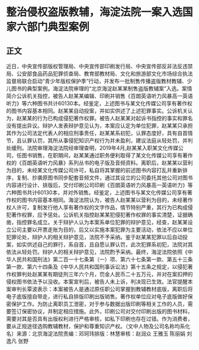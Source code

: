# 整治侵权盗版教辅，海淀法院一案入选国家六部门典型案例
## 正文
近日，中央宣传部版权管理局、中央宣传部印刷发行局、中央宣传部反非法反违禁局、公安部食品药品犯罪侦查局、教育部教材局、文化和旅游部文化市场综合执法监督局联合启动“青少年版权保护季”行动，并发布一批制售传播盗版教材教辅、少儿图书的典型案例。海淀法院审理的“北京海淀赵某某制售盗版教辅案”入选。案情简介公诉机关指控，被告人赵某某编辑、印刷并销售《百朗英语听力风暴高一英语听力》等六种图书共计60130本。经鉴定，上述图书与某文化传媒公司享有著作权的图书内容基本相同。赵某某自动投案，并如实供述了上述犯罪事实。公诉机关认为，赵某某的行为已构成侵犯著作权罪。被告人赵某某对起诉书指控的事实和罪名没有提出异议。辩护人发表辩护意见认为，本案应认定为单位犯罪，赵某某只承担其作为公司法定代表人的相应刑事责任，赵某某系初犯，认罪态度好，具有自首情节，且认罪认罚，其所从事侵犯知识产权行为并未盈利，建议法庭从轻处罚，并判处缓刑。法院审理海淀法院经审理查明，2019年4月,赵某某入职某文化传媒公司，任图书销售，在职期间，赵某某通过职务便利取得了某文化传媒公司享有著作权的《百朗英语听力风暴》系列丛书的电子版及音频资料。离职后，赵某某以营利为目的，未经某文化传媒公司许可，私自将其掌握的前述图书内容打乱并重新排序，复制、抄袭原图书同步配套音频文件，通过其设立的公司委托其他公司对图书内容进行设计、排版后，交付印刷公司印刷《百朗英语听力风暴高一英语听力》等六种图书共计60130本，并对外销售。经鉴定，上述图书与某文化传媒公司享有著作权的图书内容基本相同。海淀法院认为，被告人赵某某以营利为目的，未经著作权人许可，复制发行他人享有著作权的文字作品，情节特别严重，其行为已构成侵犯著作权罪，应予惩处。公诉机关指控赵某某犯侵犯著作权罪的事实清楚，证据确凿，指控罪名成立。关于辩护人认为本案系单位犯罪的辩护意见，经查，赵某某设立公司主要以开票走账为目的，后又以实施本案犯罪为主要活动，依法不应以单位犯罪论处，辩护人的相关辩护意见，法院不予采纳。鉴于赵某某犯罪以后自动投案，如实供述自己的罪行，系自首，且自愿认罪认罚，此次犯罪系初犯，法院对其依法从轻处罚。辩护人的相关辩护意见，法院酌予采纳。最终，海淀法院依照《中华人民共和国刑法》第二百一十七条第（一）项、第六十七条第一款、第五十三条第一款、第六十四条及《中华人民共和国刑事诉讼法》第十五条之规定，以侵犯著作权罪判处赵某某有期徒刑三年六个月，罚金人民币二十五万元，并对在案扣押的侵权图书依法予以没收。本案宣判后，被告人未上诉，判决现已生效。法官提醒本案审判长覃波表示：本案被告人是通过原任职公司掌握到教辅教材底版，离职后将电子底版擅自带走，进行私自排版印刷出版销售。著作权单位应对电子底版做好保密保护工作。为防止离职员工泄密，对于参与数据出版印刷等相关工作的人员，需要签订保密协议，并制定相应措施。此外，印刷公司对交付印刷出版的图书材料，需要对其是否具有出版权利进行严格审核，如私下印刷也存在过错。作为消费者，要从正规途径选购教辅教材，保护和尊重知识产权。（文中人物及公司名称均系化名）来源：北京海淀法院责编：邓珂玮排版：林慧审核：赵润众 王雅玉 陈丽娟 刘逸凡 张野